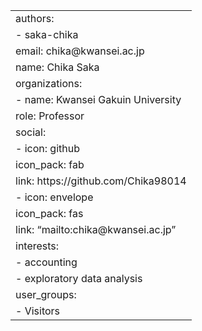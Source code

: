 ---
authors:
- saka-chika
email: chika@kwansei.ac.jp
name: Chika Saka
organizations:
- name: Kwansei Gakuin University
role: Professor
social:
- icon: github
  icon_pack: fab
  link: https://github.com/Chika98014
- icon: envelope
  icon_pack: fas
  link: "mailto:chika@kwansei.ac.jp"
interests:
- accounting 
- exploratory data analysis 
user_groups:
- Visitors
---